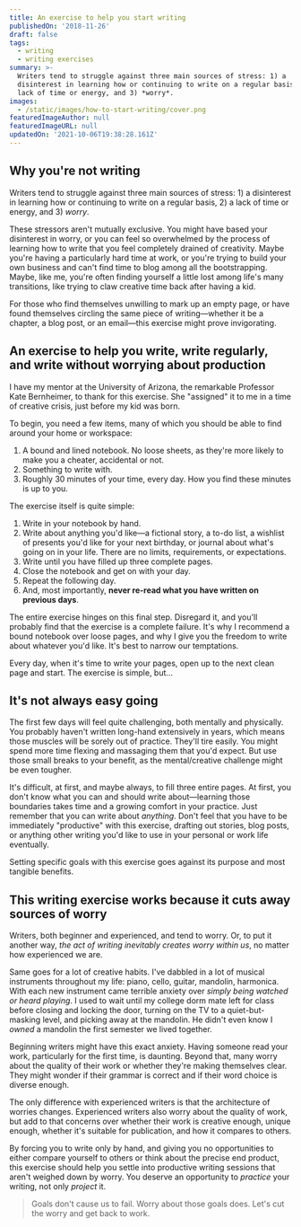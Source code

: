 ```yaml
---
title: An exercise to help you start writing
publishedOn: '2018-11-26'
draft: false
tags:
  - writing
  - writing exercises
summary: >-
  Writers tend to struggle against three main sources of stress: 1) a
  disinterest in learning how or continuing to write on a regular basis, 2) a
  lack of time or energy, and 3) *worry*.
images:
  - /static/images/how-to-start-writing/cover.png
featuredImageAuthor: null
featuredImageURL: null
updatedOn: '2021-10-06T19:38:28.161Z'
---
```


## Why you're not writing

Writers tend to struggle against three main sources of stress: 1) a disinterest in learning how or continuing to write on a regular basis, 2) a lack of time or energy, and 3) _worry_.

These stressors aren't mutually exclusive. You might have based your disinterest in worry, or you can feel so overwhelmed by the process of learning how to write that you feel completely drained of creativity. Maybe you're having a particularly hard time at work, or you're trying to build your own business and can't find time to blog among all the bootstrapping. Maybe, like me, you're often finding yourself a little lost among life's many transitions, like trying to claw creative time back after having a kid.

For those who find themselves unwilling to mark up an empty page, or have found themselves circling the same piece of writing—whether it be a chapter, a blog post, or an email—this exercise might prove invigorating.

## An exercise to help you write, write regularly, and write without worrying about production

I have my mentor at the University of Arizona, the remarkable Professor Kate Bernheimer, to thank for this exercise. She "assigned" it to me in a time of creative crisis, just before my kid was born.

To begin, you need a few items, many of which you should be able to find around your home or workspace:

1. A bound and lined notebook. No loose sheets, as they're more likely to make you a cheater, accidental or not.
2. Something to write with.
3. Roughly 30 minutes of your time, every day. How you find these minutes is up to you.

The exercise itself is quite simple:

1. Write in your notebook by hand.
2. Write about anything you'd like—a fictional story, a to-do list, a wishlist of presents you'd like for your next birthday, or journal about what's going on in your life. There are no limits, requirements, or expectations.
3. Write until you have filled up three complete pages.
4. Close the notebook and get on with your day.
5. Repeat the following day.
6. And, most importantly, **never re-read what you have written on previous days**.

The entire exercise hinges on this final step. Disregard it, and you'll probably find that the exercise is a complete failure. It's why I recommend a bound notebook over loose pages, and why I give you the freedom to write about whatever you'd like. It's best to narrow our temptations.

Every day, when it's time to write your pages, open up to the next clean page and start. The exercise is simple, but...

## It's not always easy going

The first few days will feel quite challenging, both mentally and physically. You probably haven't written long-hand extensively in years, which means those muscles will be sorely out of practice. They'll tire easily. You might spend more time flexing and massaging them that you'd expect. But use those small breaks to your benefit, as the mental/creative challenge might be even tougher.

It's difficult, at first, and maybe always, to fill three entire pages. At first, you don't know what you can and should write about—learning those boundaries takes time and a growing comfort in your practice. Just remember that you can write about _anything_. Don't feel that you have to be immediately "productive" with this exercise, drafting out stories, blog posts, or anything other writing you'd like to use in your personal or work life eventually.

Setting specific goals with this exercise goes against its purpose and most tangible benefits.

## This writing exercise works because it cuts away sources of worry

Writers, both beginner and experienced, and tend to worry. Or, to put it another way, _the act of writing inevitably creates worry within us_, no matter how experienced we are.

Same goes for a lot of creative habits. I've dabbled in a lot of musical instruments throughout my life: piano, cello, guitar, mandolin, harmonica. With each new instrument came terrible anxiety over _simply being watched or heard playing_. I used to wait until my college dorm mate left for class before closing and locking the door, turning on the TV to a quiet-but-masking level, and picking away at the mandolin. He didn't even know I _owned_ a mandolin the first semester we lived together.

Beginning writers might have this exact anxiety. Having someone read your work, particularly for the first time, is daunting. Beyond that, many worry about the quality of their work or whether they're making themselves clear. They might wonder if their grammar is correct and if their word choice is diverse enough.

The only difference with experienced writers is that the architecture of worries changes. Experienced writers also worry about the quality of work, but add to that concerns over whether their work is creative enough, unique enough, whether it's suitable for publication, and how it compares to others.

By forcing you to write only by hand, and giving you no opportunities to either compare yourself to others or think about the precise end product, this exercise should help you settle into productive writing sessions that aren't weighed down by worry. You deserve an opportunity to _practice_ your writing, not only _project_ it.

> Goals don't cause us to fail. Worry about those goals does. Let's cut the worry and get back to work.
